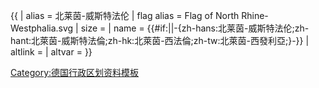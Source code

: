 {{ {{{1<noinclude>|country showdata</noinclude>}}}
| alias = 北莱茵-威斯特法伦
| flag alias = Flag of North Rhine-Westphalia.svg
| size = {{{size|}}}
| name = {{#if:{{{name|}}}|{{{name|}}}|-{zh-hans:北莱茵-威斯特法伦;zh-hant:北萊茵-威斯特法倫;zh-hk:北萊茵-西法倫;zh-tw:北萊茵-西發利亞;}-}}
| altlink = {{{altlink|}}}
| altvar = {{{altvar|}}}
}}<noinclude>
[[Category:德国行政区划资料模板]]
</noinclude>